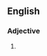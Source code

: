 {{also|posterolateral}}
==English==

===Adjective===
{{en-adj|head=[[postero]]-[[lateral]]}}

# {{alternative spelling of|posterolateral|lang=en}}